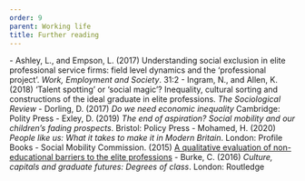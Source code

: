 ```yaml
---
order: 9
parent: Working life
title: Further reading
---
```


<FurtherReading>
  - Ashley, L., and Empson, L. (2017) Understanding social exclusion in elite professional service firms: field level dynamics and the ‘professional project’. <i>Work, Employment and Society</i>. 31:2 
  - Ingram, N., and Allen, K. (2018) ‘Talent spotting’ or ‘social magic’? Inequality, cultural sorting and constructions of the ideal graduate in elite professions. <i>The Sociological Review</i>
  - Dorling, D. (2017) <i>Do we need economic inequality</i> Cambridge: Polity Press
  - Exley, D. (2019) <i>The end of aspiration? Social mobility and our children’s fading prospects</i>. Bristol: Policy Press
  - Mohamed, H. (2020) <i>People like us: What it takes to make it in Modern Britain</i>. London: Profile Books
  - Social Mobility Commission. (2015) <a href="https://assets.publishing.service.gov.uk/government/uploads/system/uploads/attachment_data/file/434791/A_qualitative_evaluation_of_non-educational_barriers_to_the_elite_professions.pdf">A qualitative evaluation of non-educational barriers to the elite professions</a>
  - Burke, C. (2016) <i>Culture, capitals and graduate futures: Degrees of class</i>. London: Routledge 
</FurtherReading>